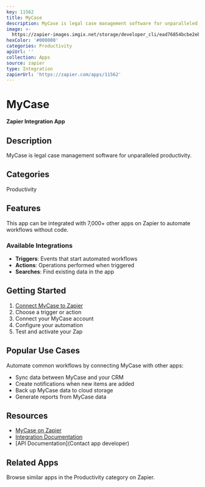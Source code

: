 ```yaml
---
key: 11562
title: MyCase
description: MyCase is legal case management software for unparalleled productivity.
image: >-
  https://zapier-images.imgix.net/storage/developer_cli/ead76854bcbe2eb98e3f0627d72c1303.png?auto=format%2Ccompress&ixlib=python-3.0.0&q=50
hexColor: '#000000'
categories: Productivity
apiUrl: ''
collection: Apps
source: zapier
type: Integration
zapierUrl: 'https://zapier.com/apps/11562'
---
```

# MyCase

**Zapier Integration App**

## Description

MyCase is legal case management software for unparalleled productivity.

## Categories

Productivity

## Features

This app can be integrated with 7,000+ other apps on Zapier to automate workflows without code.

### Available Integrations

- **Triggers**: Events that start automated workflows
- **Actions**: Operations performed when triggered
- **Searches**: Find existing data in the app

## Getting Started

1. [Connect MyCase to Zapier](https://zapier.com/apps/11562)
2. Choose a trigger or action
3. Connect your MyCase account
4. Configure your automation
5. Test and activate your Zap

## Popular Use Cases

Automate common workflows by connecting MyCase with other apps:

- Sync data between MyCase and your CRM
- Create notifications when new items are added
- Back up MyCase data to cloud storage
- Generate reports from MyCase data

## Resources

- [MyCase on Zapier](https://zapier.com/apps/11562)
- [Integration Documentation](https://zapier.com/apps/11562/integrations)
- [API Documentation](Contact app developer)

## Related Apps

Browse similar apps in the Productivity category on Zapier.
